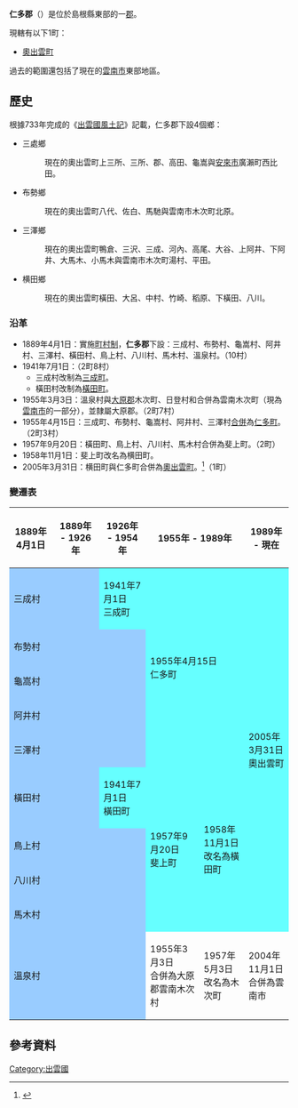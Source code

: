 {{日本郡
| 郡 = 仁多郡
| 日文原名 = 仁多郡
| 平假名 = にたぐん
| 羅馬字拼音 = Nita-gun
| 地圖 = [[File:Okuizumo_in_Shimane_Prefecture.png|250px]]
| 都道府縣 = 島根縣
| 編號 = 
| 町 = 1
| 村 = 
| 經度 = 
| 緯度 = 
| 註記 = 
|}}
'''仁多郡'''（{{jpn|j=仁多郡|hg=にたぐん|rm=Nita gun|f=y}}）是位於島根縣東部的一[[郡|郡]]。

現轄有以下1町：
*[[奧出雲町|奧出雲町]]

過去的範圍還包括了現在的[[雲南市|雲南市]]東部地區。

==歷史==
根據733年完成的《[[出雲國風土記|出雲國風土記]]》記載，仁多郡下設4個鄉：
* 三處鄉
*: 現在的奧出雲町上三所、三所、郡、高田、龜嵩與[[安來市|安來市]]廣瀨町西比田。
* 布勢鄉
*: 現在的奧出雲町八代、佐白、馬馳與雲南市木次町北原。
* 三澤鄉
*: 現在的奧出雲町鴨倉、三沢、三成、河內、高尾、大谷、上阿井、下阿井、大馬木、小馬木與雲南市木次町湯村、平田。
* 横田鄉
*: 現在的奧出雲町橫田、大呂、中村、竹崎、稻原、下橫田、八川。

=== 沿革 ===
* 1889年4月1日：實施[[町村制|町村制]]，'''仁多郡'''下設：三成村、布勢村、龜嵩村、阿井村、三澤村、橫田村、鳥上村、八川村、馬木村、溫泉村。（10村）
* 1941年7月1日：（2町8村）
** 三成村改制為[[三成町|三成町]]。
** 橫田村改制為[[橫田町|橫田町]]。
* 1955年3月3日：溫泉村與[[大原郡|大原郡]]木次町、日登村和合併為雲南木次町（現為[[雲南市|雲南市]]的一部分），並隸屬大原郡。（2町7村）
* 1955年4月15日：三成町、布勢村、龜嵩村、阿井村、三澤村[[市町村合併|合併]]為[[仁多町|仁多町]]。（2町3村）
* 1957年9月20日：橫田町、鳥上村、八川村、馬木村合併為斐上町。（2町）
* 1958年11月1日：斐上町改名為横田町。
* 2005年3月31日：横田町與仁多町合併為[[奧出雲町|奧出雲町]]。<ref>{{cite web | language = ja | publisher = 奧出雲町公所 | title = 町の概要 | url = http://www.town.okuizumo.shimane.jp/admin/townpresentation/townpresentation010/post-267.html | author =  | date = 2008-11-17 | accessdate = 2010-10-21 | archive-url = https://web.archive.org/web/20131130004626/http://www.town.okuizumo.shimane.jp/admin/townpresentation/townpresentation010/post-267.html | archive-date = 2013-11-30 | dead-url = yes }}</ref>（1町）

===變遷表===
{| class="wikitable" style="font-size:x-small"
! 1889年4月1日
! 1889年 - 1926年
! 1926年 - 1954年
! colspan=2 | 1955年 - 1989年
! 1989年 - 現在
! 現在
|-
| colspan=2 style="background-color:#9cf;" | 三成村
| style="background-color:#6ff;" | 1941年7月1日<br>三成町
| rowspan=5 colspan=2 style="background-color:#6ff;" | 1955年4月15日<br>仁多町
| rowspan=9 colspan=2 style="background-color:#6ff;" | 2005年3月31日<br>奧出雲町
|-
| colspan=3 style="background-color:#9cf;" | 布勢村
|-
| colspan=3 style="background-color:#9cf;" | 龜嵩村
|-
| colspan=3 style="background-color:#9cf;" | 阿井村
|-
| colspan=3 style="background-color:#9cf;" | 三澤村
|-
| colspan=2 style="background-color:#9cf;" | 橫田村
| style="background-color:#6ff;" | 1941年7月1日<br>橫田町
| rowspan=4 style="background-color:#6ff;" | 1957年9月20日<br>斐上町
| rowspan=4 style="background-color:#6ff;" | 1958年11月1日<br>改名為橫田町
|-
| colspan=3 style="background-color:#9cf;" | 鳥上村
|-
| colspan=3 style="background-color:#9cf;" | 八川村
|-
| colspan=3 style="background-color:#9cf;" | 馬木村
|-
| colspan=3 style="background-color:#9cf;" | 溫泉村
| 1955年3月3日<br>合併為大原郡雲南木次村
| 1957年5月3日<br>改名為木次町
| colspan=2 | 2004年11月1日<br>合併為雲南市
|}

==參考資料==
{{reflist}}

{{島根縣}}
{{出雲國的郡}}

{{Authority control}}
[[Category:出雲國|Category:出雲國]]